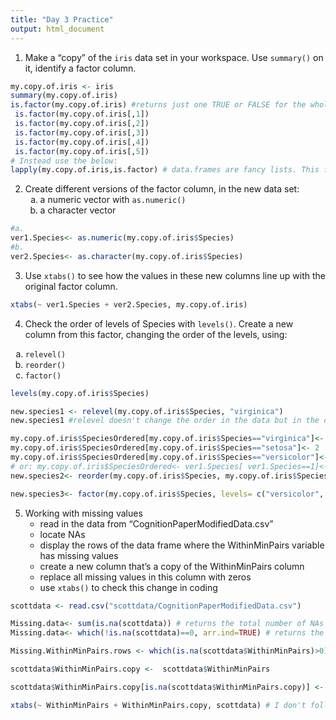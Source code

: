 ```yaml
---
title: "Day 3 Practice"
output: html_document
---
```


1. Make a "copy" of the `iris` data set in your workspace. Use `summary()` on it, identify a factor column.

```r
my.copy.of.iris <- iris
summary(my.copy.of.iris)
is.factor(my.copy.of.iris) #returns just one TRUE or FALSE for the whole dataset.The painful way to do it:
 is.factor(my.copy.of.iris[,1])
 is.factor(my.copy.of.iris[,2])
 is.factor(my.copy.of.iris[,3])
 is.factor(my.copy.of.iris[,4])
 is.factor(my.copy.of.iris[,5])
# Instead use the below:
lapply(my.copy.of.iris,is.factor) # data.frames are fancy lists. This function applies a function to the list and returns the result for each column.
```

2. Create different versions of the factor column, in the new data set:
   a. a numeric vector with `as.numeric()`
   b. a character vector
   
```r
#a.
ver1.Species<- as.numeric(my.copy.of.iris$Species)
#b.
ver2.Species<- as.character(my.copy.of.iris$Species)
```

3. Use `xtabs()` to see how the values in these new columns line up with the original factor column.

```r
xtabs(~ ver1.Species + ver2.Species, my.copy.of.iris)
```

4. Check the order of levels of Species with `levels()`. Create a new column from this factor, changing the order of the levels, using:
  a. `relevel()`
  b. `reorder()`
  c. `factor()`

```r
levels(my.copy.of.iris$Species)

new.species1 <- relevel(my.copy.of.iris$Species, "virginica")
new.species1 #relevel doesn't change the order in the data but in the output of the later analyses we'll do using the data. useful for changing the reference variable in regression or the order of bars in a plot, for example.

my.copy.of.iris$SpeciesOrdered[my.copy.of.iris$Species=="virginica"]<- 1 
my.copy.of.iris$SpeciesOrdered[my.copy.of.iris$Species=="setosa"]<- 2 
my.copy.of.iris$SpeciesOrdered[my.copy.of.iris$Species=="versicolor"]<- 3
# or: my.copy.of.iris$SpeciesOrdered<- ver1.Species[ ver1.Species==1]<- 1 ,...
new.species2<- reorder(my.copy.of.iris$Species, my.copy.of.iris$SpeciesOrdered)

new.species3<- factor(my.copy.of.iris$Species, levels= c("versicolor", "virginica", "setosa"))
```

5. Working with missing values
   - read in the data from "CognitionPaperModifiedData.csv"
   - locate NAs
   - display the rows of the data frame where the WithinMinPairs variable has missing values
   - create a new column that's a copy of the WithinMinPairs column
   - replace all missing values in this column with zeros
   - use `xtabs()` to check this change in coding

```r
scottdata <- read.csv("scottdata/CognitionPaperModifiedData.csv")

Missing.data<- sum(is.na(scottdata)) # returns the total number of NAs in the data frame. (since TRUE is 1 and FALSE in 0)
Missing.data<- which(!is.na(scottdata)==0, arr.ind=TRUE) # returns the row and col indices of the NAs in the data frame.

Missing.WithinMinPairs.rows <- which(is.na(scottdata$WithinMinPairs)>0) # returns the (row) number of the NA.

scottdata$WithinMinPairs.copy <-  scottdata$WithinMinPairs

scottdata$WithinMinPairs.copy[is.na(scottdata$WithinMinPairs.copy)] <- 0 

xtabs(~ WithinMinPairs + WithinMinPairs.copy, scottdata) # I don't follow the crosstab that is being printed out. The only values reported for WithinMinPairs are 0,1,2,3, while WithinMinPairs.copy is almost all 0. I'm not sure what went wrong.
```

